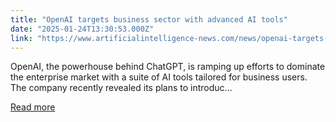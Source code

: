 ```yaml
---
title: "OpenAI targets business sector with advanced AI tools"
date: "2025-01-24T13:30:53.000Z"
link: "https://www.artificialintelligence-news.com/news/openai-targets-business-sector-advanced-ai-tools/"
---
```


OpenAI, the powerhouse behind ChatGPT, is ramping up efforts to dominate the enterprise market with a suite of AI tools tailored for business users. The company recently revealed its plans to introduc...

[Read more](https://www.artificialintelligence-news.com/news/openai-targets-business-sector-advanced-ai-tools/)
